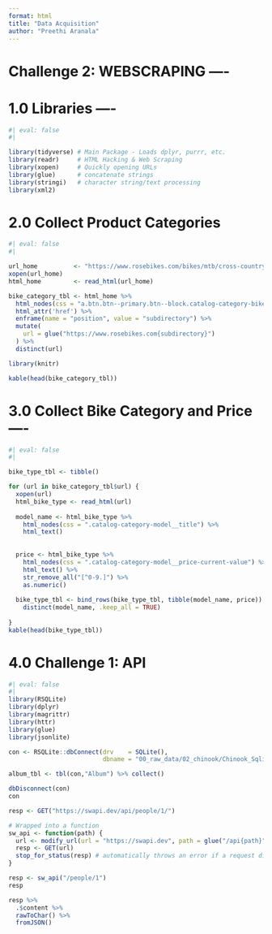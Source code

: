 ```yaml
---
format: html
title: "Data Acquisition"
author: "Preethi Aranala"
---
```


# Challenge 2: WEBSCRAPING ----

# 1.0 Libraries ----

```r
#| eval: false
#| 

library(tidyverse) # Main Package - Loads dplyr, purrr, etc.
library(readr)     # HTML Hacking & Web Scraping
library(xopen)     # Quickly opening URLs
library(glue)      # concatenate strings
library(stringi)   # character string/text processing
library(xml2)

```

# 2.0 Collect Product Categories

```r
#| eval: false
#| 

url_home          <- "https://www.rosebikes.com/bikes/mtb/cross-country"
xopen(url_home)
html_home         <- read_html(url_home)

bike_category_tbl <- html_home %>%
  html_nodes(css = "a.btn.btn--primary.btn--block.catalog-category-bikes__button") %>%
  html_attr('href') %>%
  enframe(name = "position", value = "subdirectory") %>%
  mutate(
    url = glue("https://www.rosebikes.com{subdirectory}")
  ) %>%
  distinct(url)

library(knitr)

kable(head(bike_category_tbl))
```

# 3.0 Collect Bike Category and Price----

```r
#| eval: false
#| 

bike_type_tbl <- tibble()

for (url in bike_category_tbl$url) {
  xopen(url)
  html_bike_type <- read_html(url)
  
  model_name <- html_bike_type %>%
    html_nodes(css = ".catalog-category-model__title") %>%
    html_text() 
  
  
  price <- html_bike_type %>%
    html_nodes(css = ".catalog-category-model__price-current-value") %>%
    html_text() %>%
    str_remove_all("[^0-9.]") %>%
    as.numeric()
  
  bike_type_tbl <- bind_rows(bike_type_tbl, tibble(model_name, price)) %>%
    distinct(model_name, .keep_all = TRUE)
  
}
kable(head(bike_type_tbl))
```

# 4.0 Challenge 1: API

```r
#| eval: false
#| 
library(RSQLite)
library(dplyr)
library(magrittr)
library(httr)
library(glue)
library(jsonlite)

con <- RSQLite::dbConnect(drv    = SQLite(), 
                          dbname = "00_raw_data/02_chinook/Chinook_Sqlite.sqlite")

album_tbl <- tbl(con,"Album") %>% collect()

dbDisconnect(con)
con

resp <- GET("https://swapi.dev/api/people/1/")

# Wrapped into a function
sw_api <- function(path) {
  url <- modify_url(url = "https://swapi.dev", path = glue("/api{path}"))
  resp <- GET(url)
  stop_for_status(resp) # automatically throws an error if a request did not succeed
}

resp <- sw_api("/people/1")
resp                     

resp %>% 
  .$content %>% 
  rawToChar() %>% 
  fromJSON()
```
